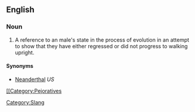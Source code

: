==English==

===Noun===
{{en-noun|sg=[[knuckledragger]]}}

# A reference to an male's state in the process of evolution in an attempt to show that they have either regressed or did not progress to walking upright.

====Synonyms====
*[[Neanderthal]] ''US''

[[Category:Slang]]
[[[[Category:Pejoratives]]